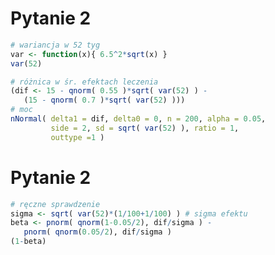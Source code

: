 # Pytanie 2

```r
# wariancja w 52 tyg
var <- function(x){ 6.5^2*sqrt(x) } 
var(52) 

# różnica w śr. efektach leczenia
(dif <- 15 - qnorm( 0.55 )*sqrt( var(52) ) - 
   (15 - qnorm( 0.7 )*sqrt( var(52) ))) 
# moc
nNormal( delta1 = dif, delta0 = 0, n = 200, alpha = 0.05,
         side = 2, sd = sqrt( var(52) ), ratio = 1,
         outtype =1 ) 
```

# Pytanie 2
```r

# ręczne sprawdzenie
sigma <- sqrt( var(52)*(1/100+1/100) ) # sigma efektu
beta <- pnorm( qnorm(1-0.05/2), dif/sigma ) - 
   pnorm( qnorm(0.05/2), dif/sigma ) 
(1-beta) 
```

